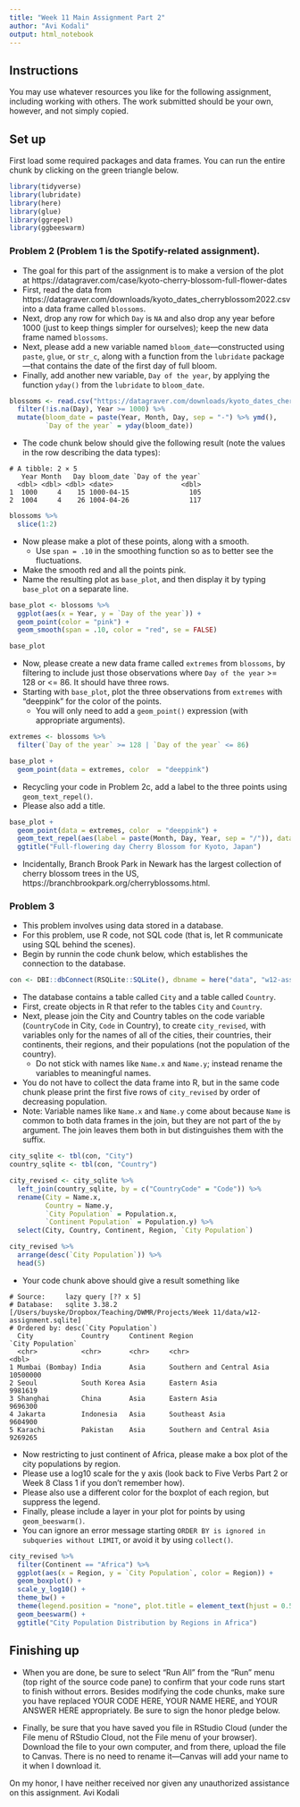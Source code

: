 ```yaml
---
title: "Week 11 Main Assignment Part 2"
author: "Avi Kodali"
output: html_notebook
---
```


## Instructions

You may use whatever resources you like for the following assignment, including working with others. The work submitted should be your own, however, and not simply copied. 

## Set up
First load some required packages and data frames. You can run the entire chunk by clicking on the green triangle below.

```r
library(tidyverse)
library(lubridate)
library(here)
library(glue)
library(ggrepel)
library(ggbeeswarm)
```


### Problem 2 (Problem 1 is the Spotify-related assignment).

* The goal for this part of the assignment is to make a version of the plot at https://datagraver.com/case/kyoto-cherry-blossom-full-flower-dates
* First, read the data from https://datagraver.com/downloads/kyoto_dates_cherryblossom2022.csv into a data frame called `blossoms`.
* Next, drop any row for which `Day` is `NA` and also drop any year before 1000 (just to keep things simpler for ourselves); keep the new data frame named `blossoms`.
* Next, please add a new variable named `bloom_date`---constructed using `paste`, `glue`, or `str_c`, along with a function from the `lubridate` package---that contains the date of the first day of full bloom.
* Finally, add another new variable, `Day of the year`, by applying the function `yday()` from the `lubridate` to `bloom_date`.


```r
blossoms <- read.csv("https://datagraver.com/downloads/kyoto_dates_cherryblossom2022.csv") %>% 
  filter(!is.na(Day), Year >= 1000) %>% 
  mutate(bloom_date = paste(Year, Month, Day, sep = "-") %>% ymd(),
         `Day of the year` = yday(bloom_date))
```

* The code chunk below should give the following result (note the values in the row describing the data types):
```
# A tibble: 2 × 5
   Year Month   Day bloom_date `Day of the year`
  <dbl> <dbl> <dbl> <date>                 <dbl>
1  1000     4    15 1000-04-15               105
2  1004     4    26 1004-04-26               117
```

```r
blossoms %>%
  slice(1:2)
```

* Now please make a plot of these points, along with a smooth. 
    - Use `span = .10` in the smoothing function so as to better see the fluctuations.
* Make the smooth red and all the points pink.
* Name the resulting plot as `base_plot`, and then display it by typing `base_plot` on a separate line.

```r
base_plot <- blossoms %>% 
  ggplot(aes(x = Year, y = `Day of the year`)) + 
  geom_point(color = "pink") +
  geom_smooth(span = .10, color = "red", se = FALSE)

base_plot
```

* Now, please create a new data frame called `extremes` from `blossoms`, by filtering to include just those observations where `Day of the year` >= 128 or <= 86. It should have three rows.
* Starting with `base_plot`, plot the three observations from `extremes` with "deeppink" for the color of the points.
    - You will only need to add a `geom_point()` expression (with appropriate arguments).

```r
extremes <- blossoms %>% 
  filter(`Day of the year` >= 128 | `Day of the year` <= 86)

base_plot +
  geom_point(data = extremes, color  = "deeppink")
```

* Recycling your code in Problem 2c, add a label to the three points using `geom_text_repel()`.
* Please also add a title.

```r
base_plot +
  geom_point(data = extremes, color  = "deeppink") + 
  geom_text_repel(aes(label = paste(Month, Day, Year, sep = "/")), data = extremes) +
  ggtitle("Full-flowering day Cherry Blossom for Kyoto, Japan")
```
* Incidentally, Branch Brook Park in Newark has the largest collection of cherry blossom trees in the US,  https://branchbrookpark.org/cherryblossoms.html.


### Problem 3

* This problem involves using data stored in a database. 
* For this problem, use R code, not SQL code (that is, let R communicate using SQL behind the scenes).
* Begin by runnin the code chunk below, which establishes the connection to the database.

```r
con <- DBI::dbConnect(RSQLite::SQLite(), dbname = here("data", "w12-assignment.sqlite"))
```

* The database contains a table called `City` and a table called `Country`.
* First, create objects in R that refer to the tables `City` and `Country`.
* Next, please join the City and Country tables on the code variable (`CountryCode` in City, `Code` in Country), to create  `city_revised`, with variables only for the names of all of the cities, their countries, their continents, their regions, and their populations (not the population of the country). 
  - Do not stick with names like `Name.x` and `Name.y`; instead rename the variables to meaningful names.
* You do not have to collect the data frame into R, but in the same code chunk please print the first five rows of `city_revised` by order of decreasing population.
* Note: Variable names like `Name.x` and `Name.y` come about because `Name` is common to both data frames in the join, but they are not part of the `by` argument. The join leaves them both in but distinguishes them with the suffix.


```r
city_sqlite <- tbl(con, "City")
country_sqlite <- tbl(con, "Country")

city_revised <- city_sqlite %>% 
  left_join(country_sqlite, by = c("CountryCode" = "Code")) %>% 
  rename(City = Name.x, 
         Country = Name.y, 
         `City Population` = Population.x, 
         `Continent Population` = Population.y) %>% 
  select(City, Country, Continent, Region, `City Population`)

city_revised %>% 
  arrange(desc(`City Population`)) %>% 
  head(5)
```
* Your code chunk above should give a result something like
```
# Source:     lazy query [?? x 5]
# Database:   sqlite 3.38.2 [/Users/buyske/Dropbox/Teaching/DWMR/Projects/Week 11/data/w12-assignment.sqlite]
# Ordered by: desc(`City Population`)
  City            Country     Continent Region                    `City Population`
  <chr>           <chr>       <chr>     <chr>                                 <dbl>
1 Mumbai (Bombay) India       Asia      Southern and Central Asia          10500000
2 Seoul           South Korea Asia      Eastern Asia                        9981619
3 Shanghai        China       Asia      Eastern Asia                        9696300
4 Jakarta         Indonesia   Asia      Southeast Asia                      9604900
5 Karachi         Pakistan    Asia      Southern and Central Asia           9269265
```

* Now restricting to just continent of Africa, please make a box plot of the city populations by region.
* Please use a log10 scale for the y axis (look back to Five Verbs Part 2 or Week 8 Class 1 if you don't remember how). 
* Please also use a different color for the boxplot of each region, but suppress the legend.
* Finally, please include a layer in your plot for points by using `geom_beeswarm()`.
* You can ignore an error message starting `ORDER BY is ignored in subqueries without LIMIT`, or avoid it by using `collect()`.

```r
city_revised %>% 
  filter(Continent == "Africa") %>% 
  ggplot(aes(x = Region, y = `City Population`, color = Region)) +
  geom_boxplot() +
  scale_y_log10() +
  theme_bw() +
  theme(legend.position = "none", plot.title = element_text(hjust = 0.5)) +
  geom_beeswarm() +
  ggtitle("City Population Distribution by Regions in Africa")
```


## Finishing up

* When you are done, be sure to select "Run All" from the "Run" menu (top right of the source code pane) to confirm that your code runs start to finish without errors. Besides modifying the code chunks, make sure you have replaced YOUR CODE HERE, YOUR NAME HERE, and YOUR ANSWER HERE appropriately. Be sure to sign the honor pledge below.

* Finally, be sure that you have saved you file in RStudio Cloud (under the File menu of RStudio Cloud, not the File menu of your browser). Download the file to your own computer, and from there, upload the file to Canvas. There is no need to rename it---Canvas will add your name to it when I download it.

On my honor, I have neither received nor given any unauthorized assistance on this assignment.
Avi Kodali
